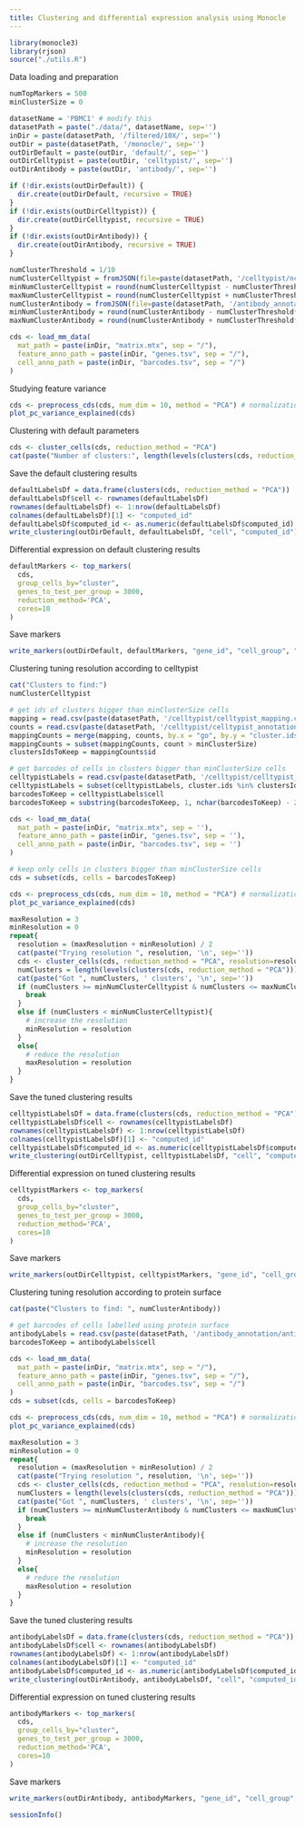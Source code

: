 ```yaml
---
title: Clustering and differential expression analysis using Monocle
---
```


```r
library(monocle3)
library(rjson)
source("./utils.R")
```

Data loading and preparation

```r
numTopMarkers = 500
minClusterSize = 0

datasetName = 'PBMC1' # modify this
datasetPath = paste("./data/", datasetName, sep='')
inDir = paste(datasetPath, '/filtered/10X/', sep='')
outDir = paste(datasetPath, '/monocle/', sep='')
outDirDefault = paste(outDir, 'default/', sep='')
outDirCelltypist = paste(outDir, 'celltypist/', sep='')
outDirAntibody = paste(outDir, 'antibody/', sep='')

if (!dir.exists(outDirDefault)) {
  dir.create(outDirDefault, recursive = TRUE)
}
if (!dir.exists(outDirCelltypist)) {
  dir.create(outDirCelltypist, recursive = TRUE)
}
if (!dir.exists(outDirAntibody)) {
  dir.create(outDirAntibody, recursive = TRUE)
}

numClusterThreshold = 1/10
numClusterCelltypist = fromJSON(file=paste(datasetPath, '/celltypist/nclusters.json', sep=''))$nclusters
minNumClusterCelltypist = round(numClusterCelltypist - numClusterThreshold*numClusterCelltypist)
maxNumClusterCelltypist = round(numClusterCelltypist + numClusterThreshold*numClusterCelltypist)
numClusterAntibody = fromJSON(file=paste(datasetPath, '/antibody_annotation/nclusters_postproc.json', sep=''))$nclusters
minNumClusterAntibody = round(numClusterAntibody - numClusterThreshold*numClusterAntibody)
maxNumClusterAntibody = round(numClusterAntibody + numClusterThreshold*numClusterAntibody)
```

```r
cds <- load_mm_data(
  mat_path = paste(inDir, "matrix.mtx", sep = "/"), 
  feature_anno_path = paste(inDir, "genes.tsv", sep = "/"),
  cell_anno_path = paste(inDir, "barcodes.tsv", sep = "/")
)
```

Studying feature variance

```r
cds <- preprocess_cds(cds, num_dim = 10, method = "PCA") # normalization
plot_pc_variance_explained(cds)
```

Clustering with default parameters

```r
cds <- cluster_cells(cds, reduction_method = "PCA")
cat(paste("Number of clusters:", length(levels(clusters(cds, reduction_method = "PCA")))))
```

Save the default clustering results

```r
defaultLabelsDf = data.frame(clusters(cds, reduction_method = "PCA"))
defaultLabelsDf$cell <- rownames(defaultLabelsDf)
rownames(defaultLabelsDf) <- 1:nrow(defaultLabelsDf)
colnames(defaultLabelsDf)[1] <- "computed_id"
defaultLabelsDf$computed_id <- as.numeric(defaultLabelsDf$computed_id)
write_clustering(outDirDefault, defaultLabelsDf, "cell", "computed_id")
```


Differential expression on default clustering results

```r
defaultMarkers <- top_markers(
  cds,
  group_cells_by="cluster",
  genes_to_test_per_group = 3000,
  reduction_method='PCA',
  cores=10
)
```

Save markers

```r
write_markers(outDirDefault, defaultMarkers, "gene_id", "cell_group", "marker_test_p_value", FALSE, numTopMarkers)
```

Clustering tuning resolution according to celltypist

```r
cat("Clusters to find:")
numClusterCelltypist
```


```r
# get ids of clusters bigger than minClusterSize cells
mapping = read.csv(paste(datasetPath, '/celltypist/celltypist_mapping.csv', sep=''))
counts = read.csv(paste(datasetPath, '/celltypist/celltypist_annotation_counts.csv', sep=''))
mappingCounts = merge(mapping, counts, by.x = "go", by.y = "cluster.ids")
mappingCounts = subset(mappingCounts, count > minClusterSize)
clustersIdsToKeep = mappingCounts$id

# get barcodes of cells in clusters bigger than minClusterSize cells
celltypistLabels = read.csv(paste(datasetPath, '/celltypist/celltypist_labels.csv', sep=''))
celltypistLabels = subset(celltypistLabels, cluster.ids %in% clustersIdsToKeep)
barcodesToKeep = celltypistLabels$cell
barcodesToKeep = substring(barcodesToKeep, 1, nchar(barcodesToKeep) - 2)

cds <- load_mm_data(
  mat_path = paste(inDir, "matrix.mtx", sep = ''), 
  feature_anno_path = paste(inDir, "genes.tsv", sep = ''),
  cell_anno_path = paste(inDir, "barcodes.tsv", sep = '')
)

# keep only cells in clusters bigger than minClusterSize cells
cds = subset(cds, cells = barcodesToKeep)
```

```r
cds <- preprocess_cds(cds, num_dim = 10, method = "PCA") # normalization
plot_pc_variance_explained(cds)
```

```r
maxResolution = 3
minResolution = 0
repeat{
  resolution = (maxResolution + minResolution) / 2
  cat(paste("Trying resolution ", resolution, '\n', sep=''))
  cds <- cluster_cells(cds, reduction_method = "PCA", resolution=resolution)
  numClusters = length(levels(clusters(cds, reduction_method = "PCA")))
  cat(paste("Got ", numClusters, ' clusters', '\n', sep=''))
  if (numClusters >= minNumClusterCelltypist & numClusters <= maxNumClusterCelltypist){
    break
  }
  else if (numClusters < minNumClusterCelltypist){
    # increase the resolution
    minResolution = resolution
  }
  else{
    # reduce the resolution
    maxResolution = resolution
  }
}
```


Save the tuned clustering results

```r
celltypistLabelsDf = data.frame(clusters(cds, reduction_method = "PCA"))
celltypistLabelsDf$cell <- rownames(celltypistLabelsDf)
rownames(celltypistLabelsDf) <- 1:nrow(celltypistLabelsDf)
colnames(celltypistLabelsDf)[1] <- "computed_id"
celltypistLabelsDf$computed_id <- as.numeric(celltypistLabelsDf$computed_id)
write_clustering(outDirCelltypist, celltypistLabelsDf, "cell", "computed_id")
```

Differential expression on tuned clustering results

```r
celltypistMarkers <- top_markers(
  cds,
  group_cells_by="cluster",
  genes_to_test_per_group = 3000,
  reduction_method='PCA',
  cores=10
)
```

Save markers

```r
write_markers(outDirCelltypist, celltypistMarkers, "gene_id", "cell_group", "marker_test_p_value", FALSE, numTopMarkers)
```

Clustering tuning resolution according to protein surface

```r
cat(paste("Clusters to find: ", numClusterAntibody))
```

```r
# get barcodes of cells labelled using protein surface
antibodyLabels = read.csv(paste(datasetPath, '/antibody_annotation/antibody_labels_postproc.csv', sep=''))
barcodesToKeep = antibodyLabels$cell

cds <- load_mm_data(
  mat_path = paste(inDir, "matrix.mtx", sep = "/"), 
  feature_anno_path = paste(inDir, "genes.tsv", sep = "/"),
  cell_anno_path = paste(inDir, "barcodes.tsv", sep = "/")
)
cds = subset(cds, cells = barcodesToKeep)
```

```r
cds <- preprocess_cds(cds, num_dim = 10, method = "PCA") # normalization
plot_pc_variance_explained(cds)
```


```r
maxResolution = 3
minResolution = 0
repeat{
  resolution = (maxResolution + minResolution) / 2
  cat(paste("Trying resolution ", resolution, '\n', sep=''))
  cds <- cluster_cells(cds, reduction_method = "PCA", resolution=resolution)
  numClusters = length(levels(clusters(cds, reduction_method = "PCA")))
  cat(paste("Got ", numClusters, ' clusters', '\n', sep=''))
  if (numClusters >= minNumClusterAntibody & numClusters <= maxNumClusterAntibody){
    break
  }
  else if (numClusters < minNumClusterAntibody){
    # increase the resolution
    minResolution = resolution
  }
  else{
    # reduce the resolution
    maxResolution = resolution
  }
}
```

Save the tuned clustering results

```r
antibodyLabelsDf = data.frame(clusters(cds, reduction_method = "PCA"))
antibodyLabelsDf$cell <- rownames(antibodyLabelsDf)
rownames(antibodyLabelsDf) <- 1:nrow(antibodyLabelsDf)
colnames(antibodyLabelsDf)[1] <- "computed_id"
antibodyLabelsDf$computed_id <- as.numeric(antibodyLabelsDf$computed_id)
write_clustering(outDirAntibody, antibodyLabelsDf, "cell", "computed_id")
```

Differential expression on tuned clustering results

```r
antibodyMarkers <- top_markers(
  cds,
  group_cells_by="cluster",
  genes_to_test_per_group = 3000,
  reduction_method='PCA',
  cores=10
)
```

Save markers

```r
write_markers(outDirAntibody, antibodyMarkers, "gene_id", "cell_group", "marker_test_p_value", FALSE, numTopMarkers)
```

```r
sessionInfo()
```
